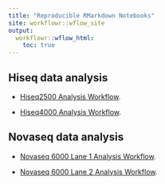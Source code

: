 ```yaml
---
title: "Reproducible RMarkdown Notebooks"
site: workflowr::wflow_site
output:
  workflowr::wflow_html:
    toc: true
---
```



## Hiseq data analysis

* <a href="./assets/notebooks/workflow_hiseq2500.nb.html" target="_blank">Hiseq2500 Analysis Workflow</a>.

* <a href="./assets/notebooks/workflow_hiseq4000.nb.html" target="_blank">Hiseq4000 Analysis Workflow</a>.

## Novaseq data analysis

* <a href="./assets/notebooks/workflow_novaseq_l1.nb.html" target="_blank">Novaseq 6000 Lane 1 Analysis Workflow</a>.

* <a href="./assets/notebooks/workflow_novaseq_l2.nb.html" target="_blank">Novaseq 6000 Lane 2 Analysis Workflow</a>.


